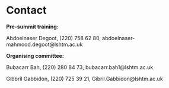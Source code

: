 

# Contact {#contact}

**Pre-summit training:**

Abdoelnaser Degoot, (220) 758 62 80, abdoelnaser-mahmood.degoot\@lshtm.ac.uk

**Organising committee:**

Bubacarr Bah, (220) 280 84 73, bubacarr.bah1\@lshtm.ac.uk <br>

Gibbril Gabbidon, (220) 725 39 21, Gibril.Gabbidon\@lshtm.ac.uk
